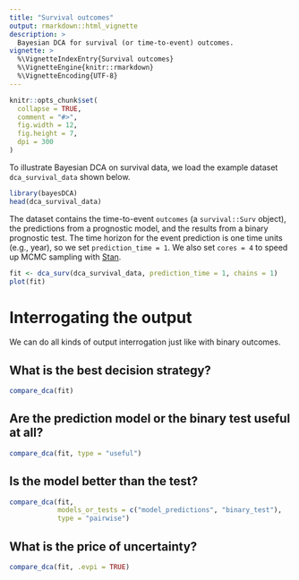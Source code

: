 ```yaml
---
title: "Survival outcomes"
output: rmarkdown::html_vignette
description: >
  Bayesian DCA for survival (or time-to-event) outcomes.
vignette: >
  %\VignetteIndexEntry{Survival outcomes}
  %\VignetteEngine{knitr::rmarkdown}
  %\VignetteEncoding{UTF-8}
---
```


```r
knitr::opts_chunk$set(
  collapse = TRUE,
  comment = "#>",
  fig.width = 12,
  fig.height = 7,
  dpi = 300
)
```

To illustrate Bayesian DCA on survival data, we load the example dataset `dca_survival_data` shown below.

```r
library(bayesDCA)
head(dca_survival_data)
```

The dataset contains the time-to-event `outcomes` (a `survival::Surv` object), the predictions from a prognostic model, and the results from a binary prognostic test. The time horizon for the event prediction is one time units (e.g., year), so we set `prediction_time = 1`. We also set `cores = 4` to speed up MCMC sampling with [Stan](https://mc-stan.org/).

```r
fit <- dca_surv(dca_survival_data, prediction_time = 1, chains = 1)
plot(fit)
```

# Interrogating the output

We can do all kinds of output interrogation just like with binary outcomes.

## What is the best decision strategy?

```r
compare_dca(fit)
```

## Are the prediction model or the binary test useful at all?

```r
compare_dca(fit, type = "useful")
```

## Is the model better than the test?

```r
compare_dca(fit, 
            models_or_tests = c("model_predictions", "binary_test"), 
            type = "pairwise")
```

## What is the price of uncertainty?

```r
compare_dca(fit, .evpi = TRUE)
```



